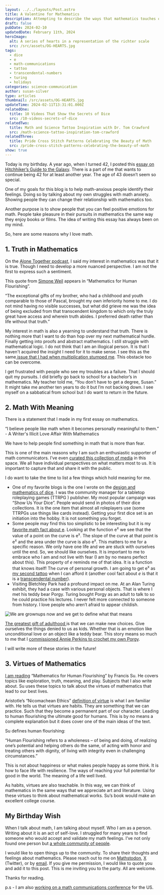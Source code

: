 ```yaml
---
layout: ../../layouts/Post.astro
title: A Valentine for Mathematics
description: Attempting to describe the ways that mathematics touches our hearts. Or the author's specficallly.
draft: false
pubDate: 2024-02-10
updatedDate: February 11th, 2024
heroImage:
  alt: A series of hearts in a representation of the richter scale
  src: /src/assets/OG-HEARTS.jpg
tags:
  - dice
  - e
  - math-communications
  - tattoo
  - transcendental-numbers
  - turing
  - holidays
categories: science-communication
author: susan-silver
type: articles
thumbnail: /src/assets/OG-HEARTS.jpg
updateTime: 2024-02-11T13:31:01.000Z
relatedOne:
  title: 10 Videos That Show the Secrets of Dice
  src: /10-videos-secrets-of-dice
relatedTwo:
  title: Math and Science Tattoo Inspiration with Dr. Tom Crawford
  src: /math-science-tattoo-inspiration-tom-crawford
relatedThree:
  title: Pride Cross Stitch Patterns Celebrating the Beauty of Math
  src: /pride-cross-stitch-patterns-celebrating-the-beauty-of-math
show: true
---
```





Today is my birthday. A year ago, when I turned 42, I posted this [essay on Hitchhiker’s Guide to the Galaxy](https://beautyofmathematics.com/hitchhikers-guide-to-the-galaxy/). There is a part of me that wants to continue being 42 for at least another year. The age of 43 doesn’t seem so special. 

One of my goals for this blog is to help math-anxious people identify their feelings. Doing so by talking about my own struggles with math anxiety. Showing people they can change their relationship with mathematics too.

Another purpose is to show people that you can feel positive emotions for math. People take pleasure in their pursuits in mathematics the same way they enjoy books or films. The idea of writing this essay has always been on my mind.  

So, here are some reasons why I love math. 



## 1. Truth in Mathematics <a name="TruthinMathematics"></a> 

On the [Alone Together podcast](https://podcasts.apple.com/us/podcast/one-is-the-loneliest-number-or-is-it/id1547298340?i=1000524569087), I said my interest in mathematics was that it is true. Though I need to develop a more nuanced perspective. I am not the first to express such a sentiment.

This quote from [Simone Weil](https://plato.stanford.edu/entries/simone-weil/) appears in “Mathematics for Human Flourishing”. 

“The exceptional gifts of my brother, who had a childhood and youth comparable to those of Pascal, brought my own inferiority home to me. I do not mind having no visible successes, but what did grieve me was the idea of being excluded from that transcendent kingdom to which only the truly great have access and wherein truth abides. I preferred death rather than life without that truth.” 

My interest in math is also a yearning to understand that truth. There is nothing more that I want to do than hop over my next mathematical hurdle. Finally getting into proofs and abstract mathematics. I still struggle with mathematical logic. I do not think that I am an illogical person. It is that I haven't acquired the insight I need for it to make sense. I see this as the same[ issue that I had when multiplication stumped me](https://beautyofmathematics.com/a-writers-illicit-love-affair-with-mathematics/). This obstacle too can be overcome. 

I get frustrated with people who see my troubles as a failure. That I should quit my pursuits. I did briefly go back to school for a bachelor’s in mathematics. My teacher told me, “You don’t have to get a degree, Susan.” It might take me another ten years to do it but I’m not backing down. I see myself on a sabbatical from school but I do want to return in the future. 



## 2. Math With Meaning <a name="MathWithMeaning"></a>

There is a statement that I made in my first essay on mathematics. 

“I believe people like math when it becomes personally meaningful to them.” - A Writer's Illicit Love Affair With Mathematics

We have to help people find something in math that is more than fear. 

This is one of the main reasons why I am such an enthusiastic supporter of math communicators. I’ve even [curated this collection of media](https://www.notion.so/suzza-silver/Epic-List-of-Math-Communicators-d2fee910dc5c4b92bb9f439c6ffd9550) in this space. We all have individual perspectives on what matters most to us. It is important to capture that and share it with the public. 

I do want to take the time to list a few things which hold meaning for me. 



* One of my favorite blogs is the one I wrote on the [design and mathematics of dice](https://beautyofmathematics.com/10-videos-secrets-of-dice/). I was the community manager for a tabletop roleplaying games (TTRPG ) publisher. My most popular campaign was “Show Us Your Dice”. People would send in photos of their dice collections. It is the one item that almost all roleplayers use (some TTRPGs use things like cards instead). Getting your first dice set is an initiation into the hobby. It is not something you forget.
* Some people may find this too simplistic to be interesting but it is my [favorite math fact about e](https://www.youtube.com/watch?v=AuA2EAgAegE). Looking at the function e<sup>x</sup> we see that the value of a point on the curve is e<sup>x</sup>. The slope of the curve at that point is e<sup>x</sup> and the area under the curve is also e<sup>x</sup>. This matters to me for a specific reason. We only have one life and we are stuck with ourselves until the end. So, we should like ourselves. It is important to me to embrace who I am and not live with fear (I am by no means perfect about this). This property of _e_ reminds me of that idea. It is a function that knows itself! The curve of personal growth. I am going to get e<sup>x</sup> as [my second tattoo](https://beautyofmathematics.com/math-science-tattoo-inspiration-tom-crawford/) when I can afford it (another cool fact about _e_ is that it is a [transcendental number](https://mathworld.wolfram.com/TranscendentalNumber.html#:~:text=A%20transcendental%20number%20is%20a,algebraic%20number%20of%20degree%20one.)).
* Visiting Bletchley Park had a profound impact on me. At an Alan Turing exhibit, they had a case with various personal objects. That is where I met his teddy bear Porgy. Turing bought Porgy as an adult to talk to so he could practice his lectures. I never felt more connected to someone from history. I love people who aren’t afraid to appear childish. 

![We are grownups now and we get to define what that means](https://imgs.xkcd.com/comics/grownups.png)

[The greatest gift of adulthood ](https://xkcd.com/150/)is that we can make new choices. Give ourselves the things denied to us as kids. Whether that is an emotion like unconditional love or an object like a teddy bear. This story means so much to me that I [commissioned Annie Perkins to crochet my own Porgy](https://twitter.com/anniek_p/status/1333132199974084615). 

I will write more of these stories in the future!



## 3. Virtues of Mathematics <a name="VirtuesofMathematics"></a>

[I am reading](https://www.amazon.com/Mathematics-Human-Flourishing-Francis/dp/0300237138) “Mathematics for Human Flourishing” by Francis Su. He covers topics like exploration, truth, meaning, and play. Subjects that I also write about. Su uses these topics to talk about the virtues of mathematics that lead to our best lives. 

Aristotle’s “Nicomachean Ethics” [definition of virtue](https://classics.mit.edu/Aristotle/nicomachaen.html) is what I am familiar with. He tells us that virtues are habits. They are something that we can practice. Such that they become a permanent part of our character. Leading to human flourishing the ultimate good for humans. This is by no means a complete explanation but it does cover one of the main ideas of the text.  

Su defines human flourishing:

“Human Flourishing refers to a wholeness – of being and doing, of realizing one’s potential and helping others do the same, of acting with honor and treating others with dignity, of living with integrity even in challenging circumstances.”

This is not about happiness or what makes people happy as some think. It is how to face life with resilience. The ways of reaching your full potential for good in the world. The meaning of a life well lived.  

As habits, virtues are also teachable. In this way, we can think of mathematics in the same ways that we appreciate art and literature. Using these virtues to think about mathematical works. Su’s book would make an excellent college course.  


## My Birthday Wish <a name="MyBirthdayWish"></a>

When I talk about math, I am talking about myself. Who I am as a person. Writing about it is an act of self-love. I struggled for many years to find someone who would accept and validate my math feelings. I’ve not only found one person but [a whole community of people](https://beautyofmathematics.com/10-question-interview-colin-beveridge/).

I would like to open things up to the community. To share their thoughts and feelings about mathematics. Please reach out to me on [Mathstodon](https://mathstodon.xyz/@suzza), [X](https://twitter.com/Susan_Silver) (Twitter), or by [email](mailto:beautyofmathematics@susansilver.net). If you give me permission, I would like to quote you and add it to this post. This is me inviting you to the party. All are welcome. 

Thanks for reading. 

p.s - I am also [working on a math communications conference](https://mathcommunications.com/) for the US. 


